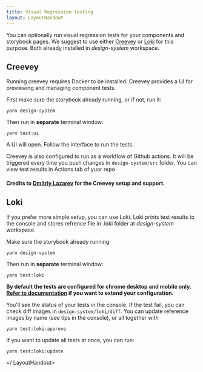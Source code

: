 ```yaml
---
title: Visual Regression testing
layout: LayoutHandout
---
```



<LayoutHandout title="Visual Regression testing">

You can optionally run visual regression tests for your components and storybook pages. We suggest to use either [Creevey](https://github.com/wKich/creevey) or [Loki](https://loki.js.org/) for this purpose. Both already installed in _design-system_ workspace.

## Creevey

Running creevey requires Docker to be installed. Creevey provides a UI for previewing and managing component tests.

First make sure the storybook already running, or if not, run it:

```
yarn design-system
```

Then run in **separate** terminal window:

```
yarn test:ui
```

A UI will open. Follow the interface to run the tests.

Creevey is also configured to run as a workflow of Github actions. It will be triggered every time you push changes in `design-system/src` folder. You can view test results in Actions tab of yuor repo

#### Credits to [Dmitriy Lazarev](https://www.linkedin.com/in/dmitriy-lazarev-5b2150a3/) for the Creevey setup and support.

## Loki

If you prefer more simple setup, you can use Loki. Loki prints test results to the console and stores refrence file in .loki folder at _design-system_ workspace.

Make sure the storybook already running:

```
yarn design-system
```

Then run in **separate** terminal window:

```
yarn test:loki
```

**By default the tests are configured for chrome desktop and mobile only. [Refer to documentation](https://loki.js.org/configuration.html) if you want to extend your configuration.**

You'll see the status of your tests in the console. If the test fail, you can check diff images in `design-system/loki/diff`. You can update reference images by name (see tips in the console), or all together with

```
yarn test:loki:approve
```

If you want to update all tests at once, you can run:

```
yarn test:loki:update
```

</ LayoutHandout>
